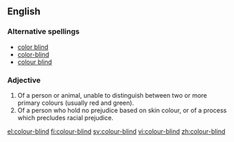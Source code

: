==English==

===Alternative spellings===
*[[color blind]]
*[[color-blind]]
*[[colour blind]]

===Adjective===
{{en-adj|pos=[[colour]]-[[blind]]}}

# Of a person or animal, unable to distinguish between two or more primary colours (usually red and green).
# Of a person who hold no prejudice based on skin colour, or of a process which precludes racial prejudice.

[[el:colour-blind]]
[[fi:colour-blind]]
[[sv:colour-blind]]
[[vi:colour-blind]]
[[zh:colour-blind]]